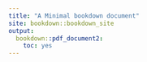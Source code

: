 ```yaml
---
title: "A Minimal bookdown document"
site: bookdown::bookdown_site
output:
  bookdown::pdf_document2:
    toc: yes
---
```

